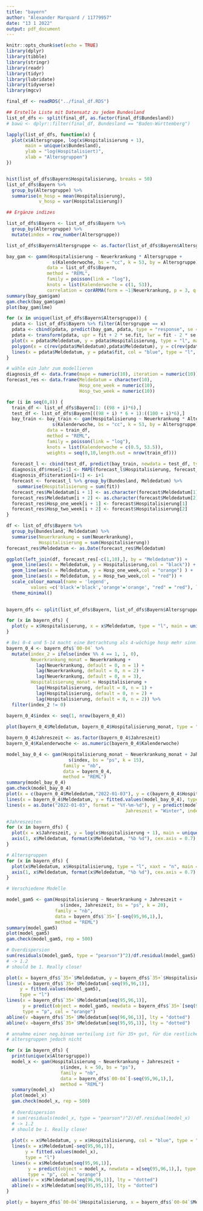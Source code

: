 ```yaml
---
title: "bayern"
author: "Alexander Marquard / 11779957"
date: "13 1 2022"
output: pdf_document
---
```


```r
knitr::opts_chunk$set(echo = TRUE)
library(dplyr)
library(tibble)
library(stringr)
library(readr)
library(tidyr)
library(lubridate)
library(tidyverse)
library(mgcv)
```

```r
final_df <- readRDS("../final_df.RDS")

## Erstelle Liste mit Datensatz zu jedem Bundesland
list_of_dfs <- split(final_df, as.factor(final_df$Bundesland))
# bawü <- dplyr::filter(final_df, Bundesland == "Baden-Württemberg")
```

```r
lapply(list_of_dfs, function(x) {
  plot(x$Altersgruppe, log(x$Hospitalisierung + 1), 
       main = unique(x$Bundesland),
       ylab = "log(Hospitalisiert)",
       xlab = "Altersgruppen")
})


hist(list_of_dfs$Bayern$Hospitalisierung, breaks = 50)
list_of_dfs$Bayern %>%
  group_by(Altersgruppe) %>%
  summarise(m_hosp = mean(Hospitalisierung),
            v_hosp = var(Hospitalisierung))

```

```r
## Ergänze indizes

list_of_dfs$Bayern <- list_of_dfs$Bayern %>%
  group_by(Altersgruppe) %>%
  mutate(index = row_number(Altersgruppe))

list_of_dfs$Bayern$Altersgruppe <- as.factor(list_of_dfs$Bayern$Altersgruppe)

bay_gam <- gamm(Hospitalisierung ~ Neuerkrankung * Altersgruppe + 
                 s(Kalenderwoche, bs = "cc", k = 53, by = Altersgruppe),
               data = list_of_dfs$Bayern,
               method = "REML",
               family = poisson(link = "log"),
               knots = list(Kalenderwoche = c(1, 53)),
               correlation = corARMA(form = ~1|Neuerkrankung, p = 3, q = 2))
summary(bay_gam$gam)
gam.check(bay_gam$gam)
plot(bay_gam$lme)

for (x in unique(list_of_dfs$Bayern$Altersgruppe)) {
  pdata <- list_of_dfs$Bayern %>% filter(Altersgruppe == x)
  pdata <- cbind(pdata, predict(bay_gam, pdata, type = "response", se = T))
  pdata <- transform(pdata, upr = fit + 2 * se.fit, lwr = fit - 2 * se.fit)
  plot(x = pdata$Meldedatum, y = pdata$Hospitalisierung, type = "l", main = x)
  polygon(x = c(rev(pdata$Meldedatum),pdata$Meldedatum), y = c(rev(pdata$lwr), pdata$upr), col = alpha("grey80", 0.4), border = NA)
  lines(x = pdata$Meldedatum, y = pdata$fit, col = "blue", type = "l", lwd = 2)
}
```

```r
# wähle ein Jahr zum modellieren
diagnosis_df <- data.frame(mape = numeric(10), iteration = numeric(10))
forecast_res <- data.frame(Meldedatum = character(10), 
                           Hosp_one_week = numeric(10), 
                           Hosp_two_week = numeric(10))

for (i in seq(0,8)) {
  train_df <- list_of_dfs$Bayern[1: ((98 + i)*6),]
  test_df <- list_of_dfs$Bayern[((98 + i) * 6 + 1):((100 + i)*6),]
  bay_train <- bay_train <- gam(Hospitalisierung ~ Neuerkrankung * Altersgruppe + 
                 s(Kalenderwoche, bs = "cc", k = 53, by = Altersgruppe),
               data = train_df,
               method = "REML",
               family = poisson(link = "log"),
               knots = list(Kalenderwoche = c(0.5, 53.5)),
               weights = seq(0,10,length.out = nrow(train_df)))
  
  forecast_l <- cbind(test_df, predict(bay_train, newdata = test_df, type = "response", se.fit = T))
  diagnosis_df$rmse[i+1] <- MAPE(forecast_l$Hospitalisierung, forecast_l$fit)
  diagnosis_df$iteration[i+1] <- i+1
  forecast <- forecast_l %>% group_by(Bundesland, Meldedatum) %>%
    summarise(Hospitalisierung = sum(fit))
  forecast_res$Meldedatum[i + 1] <- as.character(forecast$Meldedatum[1])
  forecast_res$Meldedatum[i + 2] <- as.character(forecast$Meldedatum[2])
  forecast_res$Hosp_one_week[i + 1] <- forecast$Hospitalisierung[1]
  forecast_res$Hosp_two_week[i + 2] <- forecast$Hospitalisierung[2]
}

df <- list_of_dfs$Bayern %>%
  group_by(Bundesland, Meldedatum) %>%
  summarise(Neuerkrankung = sum(Neuerkrankung),
            Hospitalisierung = sum(Hospitalisierung))
forecast_res$Meldedatum <- as.Date(forecast_res$Meldedatum)

ggplot(left_join(df, forecast_res[-c(1,10),], by = "Meldedatum")) +
  geom_line(aes(x = Meldedatum, y = Hospitalisierung,col = "black")) +
  geom_line(aes(x = Meldedatum, y = Hosp_one_week,col = "orange") ) +
  geom_line(aes(x = Meldedatum, y = Hosp_two_week,col = "red")) +
  scale_colour_manual(name = 'legend', 
         values =c('black'='black','orange'='orange', "red" = "red"), labels = c('true','one week', "two weeks")) +
  theme_minimal()
  

```

```r
bayern_dfs <- split(list_of_dfs$Bayern, list_of_dfs$Bayern$Altersgruppe)

for (x in bayern_dfs) {
  plot(y = x$Hospitalisierung, x = x$Meldedatum, type = "l", main = unique(x$Altersgruppe))
}

# Bei 0-4 und 5-14 macht eine Betrachtung als 4-wöchige hosp mehr sinn
bayern_0_4 <- bayern_dfs$`00-04` %>%
  mutate(index_2 = ifelse(index %% 4 == 1, 1, 0),
         Neuerkrankung_monat = Neuerkrankung + 
           lag(Neuerkrankung, default = 0, n = 1) +
           lag(Neuerkrankung, default = 0, n = 2) +
           lag(Neuerkrankung, default = 0, n = 3),
         Hospitalisierung_monat = Hospitalisierung +
           lag(Hospitalisierung, default = 0, n = 1) +
           lag(Hospitalisierung, default = 0, n = 2) +
           lag(Hospitalisierung, default = 0, n = 2)) %>%
  filter(index_2 != 0)

bayern_0_4$index <- seq(1, nrow(bayern_0_4))
  
plot(bayern_0_4$Meldedatum, bayern_0_4$Hospitalisierung_monat, type = "l")

bayern_0_4$Jahreszeit <- as.factor(bayern_0_4$Jahreszeit)
bayern_0_4$Kalenderwoche <- as.numeric(bayern_0_4$Kalenderwoche)

model_bay_0_4 <- gam(Hospitalisierung_monat ~ Neuerkrankung_monat + Jahreszeit +
                       s(index, bs = "ps", k = 15),
                     family = "nb",
                     data = bayern_0_4,
                     method = "REML")
summary(model_bay_0_4)
gam.check(model_bay_0_4)
plot(x = c(bayern_0_4$Meldedatum,"2022-01-03"), y = c(bayern_0_4$Hospitalisierung_monat, 150), type = "l")
lines(x = bayern_0_4$Meldedatum, y = fitted.values(model_bay_0_4), type = "l", col = "blue")
lines(x = as.Date("2022-01-03", format = "%Y-%m-%d"), y = predict(model_bay_0_4, newdata = data.frame(Neuerkrankung_monat = bayern_0_4$Neuerkrankung_monat[nrow(bayern_0_4)],
                                            Jahreszeit = "Winter", index = 25), type = "response"), col = "orange", type = "p")

#Jahreszeiten
for (x in bayern_dfs) {
  plot(x = x$Jahreszeit, y = log(x$Hospitalisierung + 1), main = unique(x$Altersgruppe))
  axis(1, x$Meldedatum, format(x$Meldedatum, "%b %d"), cex.axis = 0.7)
}

# Altersgruppen
for (x in bayern_dfs) {
  plot(x$Meldedatum, x$Hospitalisierung, type = "l", xaxt = "n", main = unique(x$Altersgruppe))
  axis(1, x$Meldedatum, format(x$Meldedatum, "%b %d"), cex.axis = 0.7)
}

# Verschiedene Modelle

model_gam5 <- gam(Hospitalisierung ~ Neuerkrankung + Jahreszeit +
                    s(index, Jahreszeit, bs = "ps", k = 20),
                  family = "nb",
                  data = bayern_dfs$`35+`[-seq(95,96,1),], 
                  method = "REML")
summary(model_gam5)
plot(model_gam5)
gam.check(model_gam5, rep = 500)

# Overdispersion
sum(residuals(model_gam5, type = "pearson")^2)/df.residual(model_gam5)
# -> 1.2 
# should be 1. Really close!

plot(x = bayern_dfs$`35+`$Meldedatum, y = bayern_dfs$`35+`$Hospitalisierung, col = "blue", type = "l",ylim = c(0, 3500))
lines(x = bayern_dfs$`35+`$Meldedatum[-seq(95,96,1)],
     y = fitted.values(model_gam5),
     type = "l")
lines(x = bayern_dfs$`35+`$Meldedatum[seq(95,96,1)], 
      y = predict(object = model_gam5, newdata = bayern_dfs$`35+`[seq(95,96,1),], type = "response"),
      type = "p", col = "orange")
abline(v =bayern_dfs$`35+`$Meldedatum[seq(96,96,1)], lty = "dotted")
abline(v =bayern_dfs$`35+`$Meldedatum[seq(95,95,1)], lty = "dotted")

# annahme einer neg.binom verteilung ist für 35+ gut, für die restlichen
# altersgruppen jedoch nicht

for (x in bayern_dfs) {
  print(unique(x$Altersgruppe))
  model_x <- gam(Hospitalisierung ~ Neuerkrankung + Jahreszeit +
                    s(index, k = 50, bs = "ps"),
                    family = "nb",
                    data = bayern_dfs$`00-04`[-seq(95,96,1),], 
                    method = "REML")
  summary(model_x)
  plot(model_x)
  gam.check(model_x, rep = 500)
  
  # Overdispersion
  # sum(residuals(model_x, type = "pearson")^2)/df.residual(model_x)
  # -> 1.2 
  # should be 1. Really close!
  
  plot(x = x$Meldedatum, y = x$Hospitalisierung, col = "blue", type = "l",ylim = c(0, 3500))
  lines(x = x$Meldedatum[-seq(95,96,1)],
       y = fitted.values(model_x),
       type = "l")
  lines(x = x$Meldedatum[seq(95,96,1)], 
        y = predict(object = model_x, newdata = x[seq(95,96,1),], type = "response"),
        type = "p", col = "orange")
  abline(v = x$Meldedatum[seq(96,96,1)], lty = "dotted")
  abline(v = x$Meldedatum[seq(95,95,1)], lty = "dotted")
}

plot(y = bayern_dfs$`00-04`$Hospitalisierung, x = bayern_dfs$`00-04`$Meldedatum, type ="l")


```
